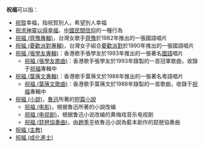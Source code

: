 
'''祝福'''可以指：
*[[祝賀|祝賀]]幸福，指祝賀別人，希望別人幸福
*[[祭祀|祝求神靈以得幸福]]，[[中國民間信仰|中國民間信仰]]的一種行為
*[[祝福_(齊豫專輯)|祝福 (齊豫專輯)]]，台灣女歌手[[齊豫|齊豫]]於1982年推出的一張國語唱片
*[[祝福_(憂歡派對專輯)|祝福 (憂歡派對專輯)]]，台灣女子組合[[憂歡派對|憂歡派對]]於1990年推出的一張國語唱片
*[[祝福_(張學友專輯)|祝福 (張學友專輯)]]：香港歌手張學友於1993年推出的一張著名[[中華民國國語|國語]]唱片
**[[祝福_(張學友歌曲)|祝福 (張學友歌曲)]]：香港歌手張學友於1993年錄製的一首冠軍歌曲，收錄于[[祝福_(張學友專輯)|祝福]]專輯中
*[[祝福_(葉蒨文專輯)|祝福 (葉蒨文專輯)]]：香港歌手葉蒨文於1988年推出的一張著名粵語唱片
**[[祝福_(葉蒨文歌曲)|祝福 (葉蒨文歌曲)]]：香港歌手葉蒨文於1988年錄製的一首歌曲，收錄于[[祝福_(葉蒨文專輯)|祝福]]專輯中
*[[祝福_(小說)|祝福 (小說)]]，[[魯迅|魯迅]]所著的[[短篇小说|短篇小說]]
**[[祝福_(电影)|祝福 (电影)]]，根据魯迅所著的小說改编
**[[祝福_(电视剧)|祝福 (电视剧)]]，根据鲁迅小说改编的黄梅戏音乐电视剧
**[[祝福_(琵琶協奏曲)|祝福 (琵琶協奏曲)]]，由[[趙季平|趙季平]]依魯迅小説為藍本創作的琵琶協奏曲
*[[祝福_(主教)|祝福 (主教)]]
*[[祝福_(成化進士)|祝福 (成化進士)]]

{{disambig|Cat=二字中國相關消歧義}}